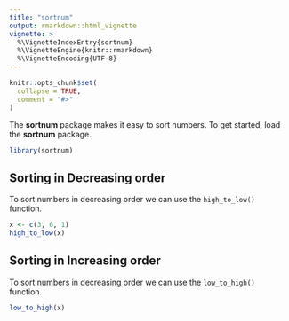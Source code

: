 ```yaml
---
title: "sortnum"
output: rmarkdown::html_vignette
vignette: >
  %\VignetteIndexEntry{sortnum}
  %\VignetteEngine{knitr::rmarkdown}
  %\VignetteEncoding{UTF-8}
---
```


```r
knitr::opts_chunk$set(
  collapse = TRUE,
  comment = "#>"
)
```

The **sortnum** package makes it easy to sort numbers. To get started, 
load the **sortnum** package.

```r
library(sortnum)
```

## Sorting in Decreasing order

To sort numbers in decreasing order we can use the `high_to_low()` function.

```r
x <- c(3, 6, 1)
high_to_low(x)
```

## Sorting in Increasing order

To sort numbers in decreasing order we can use the `low_to_high()` function.

```r
low_to_high(x)
```
